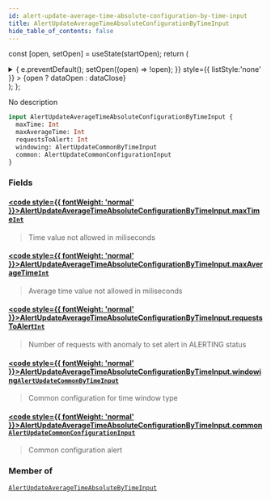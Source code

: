 ```yaml
---
id: alert-update-average-time-absolute-configuration-by-time-input
title: AlertUpdateAverageTimeAbsoluteConfigurationByTimeInput
hide_table_of_contents: false
---
```






const [open, setOpen] = useState(startOpen);
return (
<details {...(open ? { open: true } : {})} className="details" style={{ border:'none', boxShadow:'none', background:'var(--ifm-background-color)' }}>
<summary
onClick={(e) => {
e.preventDefault();
setOpen((open) => !open);
}}
style={{ listStyle:'none' }} >
{open ? dataOpen : dataClose}
</summary>
{open && children}
</details>
);
};

No description

```graphql
input AlertUpdateAverageTimeAbsoluteConfigurationByTimeInput {
  maxTime: Int
  maxAverageTime: Int
  requestsToAlert: Int
  windowing: AlertUpdateCommonByTimeInput
  common: AlertUpdateCommonConfigurationInput
}
```

### Fields

#### [<code style={{ fontWeight: 'normal' }}>AlertUpdateAverageTimeAbsoluteConfigurationByTimeInput.<b>maxTime</b></code>](#)<Bullet />[`Int`](/api/scalars/int) <Badge class="badge badge--secondary" text="scalar"/>

> Time value not allowed in miliseconds

#### [<code style={{ fontWeight: 'normal' }}>AlertUpdateAverageTimeAbsoluteConfigurationByTimeInput.<b>maxAverageTime</b></code>](#)<Bullet />[`Int`](/api/scalars/int) <Badge class="badge badge--secondary" text="scalar"/>

> Average time value not allowed in miliseconds

#### [<code style={{ fontWeight: 'normal' }}>AlertUpdateAverageTimeAbsoluteConfigurationByTimeInput.<b>requestsToAlert</b></code>](#)<Bullet />[`Int`](/api/scalars/int) <Badge class="badge badge--secondary" text="scalar"/>

> Number of requests with anomaly to set alert in ALERTING status

#### [<code style={{ fontWeight: 'normal' }}>AlertUpdateAverageTimeAbsoluteConfigurationByTimeInput.<b>windowing</b></code>](#)<Bullet />[`AlertUpdateCommonByTimeInput`](/api/inputs/alert-update-common-by-time-input) <Badge class="badge badge--secondary" text="input"/>

> Common configuration for time window type

#### [<code style={{ fontWeight: 'normal' }}>AlertUpdateAverageTimeAbsoluteConfigurationByTimeInput.<b>common</b></code>](#)<Bullet />[`AlertUpdateCommonConfigurationInput`](/api/inputs/alert-update-common-configuration-input) <Badge class="badge badge--secondary" text="input"/>

> Common configuration alert

### Member of

[`AlertUpdateAverageTimeAbsoluteByTimeInput`](/api/inputs/alert-update-average-time-absolute-by-time-input) <Badge class="badge badge--secondary" text="input"/>
